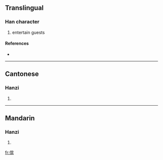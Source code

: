 {{also|儐}}
==Translingual==

===Han character===
{{Han char|rn=9|rad=人|as=10|sn=12|four=|canj=人十人金 (OJOC)}}

# entertain guests

====References====
* {{Han ref|kx=0114.051|hdz=10206.030|uh=50A7|ud=20647}}

----

==Cantonese==

===Hanzi===
{{yue-hanzi|jyut=|y=ban3}}

# {{defn|Cantonese}}

----

==Mandarin==

===Hanzi===
{{cmn-hanzi|tra=儐|pin=[[bìn]] ([[bin4]])|wg=pin<sup>4</sup>}}

# {{defn|Mandarin}}

[[fr:傧]]